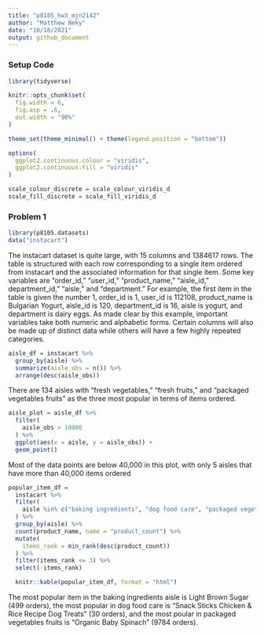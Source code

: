 ```yaml
---
title: "p8105_hw3_mjn2142"
author: "Matthew Neky"
date: "10/18/2021"
output: github_document
---
```


### Setup Code

```r
library(tidyverse)

knitr::opts_chunk$set(
  fig.width = 6,
  fig.asp = .6,
  out.width = "90%"
)

theme_set(theme_minimal() + theme(legend.position = "bottom"))

options(
  ggplot2.continuous.colour = "viridis",
  ggplot2.continuous.fill = "viridis"
)

scale_colour_discrete = scale_colour_viridis_d
scale_fill_discrete = scale_fill_viridis_d
```

### Problem 1

```r
library(p8105.datasets)
data("instacart")
```

The instacart dataset is quite large, with 15 columns and 1384617 rows. The table is structured with each row corresponding to a single item ordered from instacart and the associated information for that single item. Some key variables are "order_id," "user_id," "product_name," "aisle_id," department_id," "aisle," and "department." For example, the first item in the table is given the number 1, order_id is 1, user_id is 112108, product_name is Bulgarian Yogurt, aisle_id is 120, department_id is 16, aisle is yogurt, and department is dairy eggs. As made clear by this example, important variables take both numeric and alphabetic forms. Certain columns will also be made up of distinct data while others will have a few highly repeated categories. 

```r
aisle_df = instacart %>% 
  group_by(aisle) %>% 
  summarize(aisle_obs = n()) %>% 
  arrange(desc(aisle_obs))
```

There are 134 aisles with "fresh vegetables," "fresh fruits," and "packaged vegetables fruits" as the three most popular in terms of items ordered.

```r
aisle_plot = aisle_df %>% 
  filter(
    aisle_obs > 10000
  ) %>% 
  ggplot(aes(x = aisle, y = aisle_obs)) +
  geom_point()
```

Most of the data points are below 40,000 in this plot, with only 5 aisles that have more than 40,000 items ordered

```r
popular_item_df = 
  instacart %>% 
  filter(
    aisle %in% c("baking ingredients", "dog food care", "packaged vegetables fruits")
  ) %>% 
  group_by(aisle) %>% 
  count(product_name, name = "product_count") %>% 
  mutate(
    items_rank = min_rank(desc(product_count))
  ) %>% 
  filter(items_rank <= 3) %>% 
  select(-items_rank)

  knitr::kable(popular_item_df, format = "html")
```

The most popular item in the baking ingredients aisle is Light Brown Sugar (499 orders), the most popular in dog food care is "Snack Sticks Chicken & Rice Recipe Dog Treats" (30 orders), and the most poular in packaged vegetables fruits is "Organic Baby Spinach" (9784 orders).
